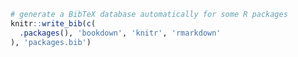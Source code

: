 
<!-- # References -->



```{=latex}
\begin{footnotesize}
```
<!-- This is CLOSED in the file latex/after_body.tex -->

```r
# generate a BibTeX database automatically for some R packages
knitr::write_bib(c(
  .packages(), 'bookdown', 'knitr', 'rmarkdown'
), 'packages.bib')
```

